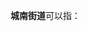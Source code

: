 '''城南街道'''可以指：
{{PRC admin/disambig|11/01/14/005/000|21/09/04/005/000|22/06/02/005/000|22/08/02/006/000|32/05/06/009/000|32/06/82/003/000|32/08/12/001/000|32/12/02/003/000|33/01/22/004/000|33/03/82/003/000|33/04/02/012/000|33/06/02/005/000|35/09/81/001/000|36/05/02/001/000|37/07/25/004/000|41/16/02/006/000|42/10/03/003/000|43/07/02/002/000|43/12/02/007/000|44/05/13/003/000|44/08/81/002/000|44/12/02/004/000|44/17/02/002/000|45/04/03/002/000|45/09/81/002/000|50/01/14/002/000|51/06/03/002/000|51/07/03/007/000|51/10/02/002/000|51/13/22/118/000|52/23/22/002/000|54/23/01/002/000|62/29/01/001/000}}
{{disambig|cat=四字乡级行政区划消歧义}}
